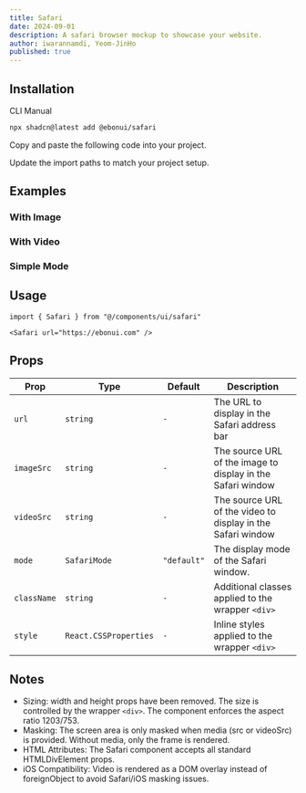 ```yaml
---
title: Safari
date: 2024-09-01
description: A safari browser mockup to showcase your website.
author: iwarannamdi, Yeom-JinHo
published: true
---
```


<ComponentPreview name="safari-demo" />

## Installation

<Tabs defaultValue="cli">

<TabsList>
  <TabsTrigger value="cli">CLI</TabsTrigger>
  <TabsTrigger value="manual">Manual</TabsTrigger>
</TabsList>
<TabsContent value="cli">

```bash
npx shadcn@latest add @ebonui/safari
```

</TabsContent>

<TabsContent value="manual">

<Steps>

<Step>Copy and paste the following code into your project.</Step>

<ComponentSource name="safari" />

<Step>Update the import paths to match your project setup.</Step>

</Steps>

</TabsContent>

</Tabs>

## Examples

### With Image

<ComponentPreview name="safari-demo-2" />

### With Video

<ComponentPreview name="safari-demo-3" />

### Simple Mode

<ComponentPreview name="safari-demo-4" />

## Usage

```tsx showLineNumbers
import { Safari } from "@/components/ui/safari"
```

```tsx showLineNumbers
<Safari url="https://ebonui.com" />
```

## Props

| Prop        | Type                  | Default     | Description                                                 |
| ----------- | --------------------- | ----------- | ----------------------------------------------------------- |
| `url`       | `string`              | `-`         | The URL to display in the Safari address bar                |
| `imageSrc`  | `string`              | `-`         | The source URL of the image to display in the Safari window |
| `videoSrc`  | `string`              | `-`         | The source URL of the video to display in the Safari window |
| `mode`      | `SafariMode`          | `"default"` | The display mode of the Safari window.                      |
| `className` | `string`              | `-`         | Additional classes applied to the wrapper `<div>`           |
| `style`     | `React.CSSProperties` | `-`         | Inline styles applied to the wrapper `<div>`                |

## Notes

- Sizing: width and height props have been removed. The size is controlled by the wrapper `<div>`. The component enforces the aspect ratio 1203/753.
- Masking: The screen area is only masked when media (src or videoSrc) is provided. Without media, only the frame is rendered.
- HTML Attributes: The Safari component accepts all standard HTMLDivElement props.
- iOS Compatibility: Video is rendered as a DOM overlay instead of foreignObject to avoid Safari/iOS masking issues.
